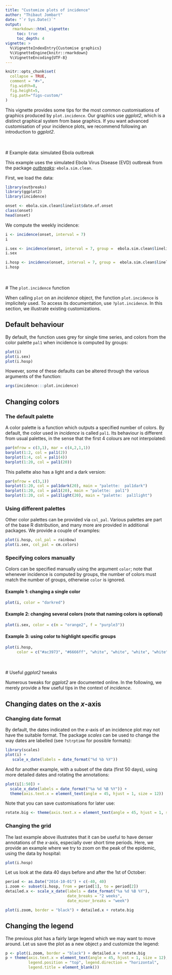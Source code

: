 ```yaml
---
title: "Customize plots of incidence"
author: "Thibaut Jombart"
date: "`r Sys.Date()`"
output:
   rmarkdown::html_vignette:
     toc: true
     toc_depth: 4
vignette: >
  %\VignetteIndexEntry{Customise graphics}
  %\VignetteEngine{knitr::rmarkdown}
  %\VignetteEncoding{UTF-8}
---
```




```r
knitr::opts_chunk$set(
  collapse = TRUE,
  comment = "#>",
  fig.width=8,
  fig.height=5,
  fig.path="figs-custom/"
)
```


This vignette provides some tips for the most common customisations of graphics produced by
`plot.incidence`. Our graphics use *ggplot2*, which is a distinct graphical system from base
graphics. If you want advanced customisation of your incidence plots, we recommend following an
introduction to *ggplot2*.


<br>
<br>
# Example data: simulated Ebola outbreak

This example uses the simulated Ebola Virus Disease (EVD) outbreak from the package
[*outbreaks*](http://github.com/reconhub/outbreaks): `ebola.sim.clean`.

First, we load the data:
```r
library(outbreaks)
library(ggplot2)
library(incidence)

onset <- ebola.sim.clean$linelist$date.of.onset
class(onset)
head(onset)
```

We compute the weekly incidence:
```r
i <- incidence(onset, interval = 7)
i

i.sex <- incidence(onset, interval = 7, group =  ebola.sim.clean$linelist$gender)
i.sex

i.hosp <- incidence(onset, interval = 7, group =  ebola.sim.clean$linelist$hospital)
i.hosp

```




<br>
<br>
# The `plot.incidence` function

When calling `plot` on an *incidence* object, the function `plot.incidence` is implicitely used. To access its documentation, use `?plot.incidence`. In this section, we illustrate existing customizations.


## Default behaviour

By default, the function uses grey for single time series, and colors from the color palette `pal1` when incidence is computed by groups:
```r
plot(i)
plot(i.sex)
plot(i.hosp)
```

However, some of these defaults can be altered through the various arguments of the function:
```r
args(incidence:::plot.incidence)
```




## Changing colors

### The default palette

A color palette is a function which outputs a specified number of colors. By default, the color used in *incidence* is called `pal1`. Its behaviour is different from usual palettes, in the sense that the first 4 colours are not interpolated:
```r
par(mfrow = c(3,1), mar = c(4,2,1,1))
barplot(1:2, col = pal1(2))
barplot(1:4, col = pal1(4))
barplot(1:20, col = pal1(20))
```

This pallette also has a light and a dark version:
```r
par(mfrow = c(3,1))
barplot(1:20, col = pal1dark(20), main = "palette:  pal1dark")
barplot(1:20, col = pal1(20), main = "palette:  pal1")
barplot(1:20, col = pal1light(20), main = "palette:  pal1light")
```



### Using different palettes

Other color palettes can be provided via `col_pal`. Various palettes are part of the base R distribution, and many more are provided in additional packages. We provide a couple of examples:

```r
plot(i.hosp, col_pal = rainbow)
plot(i.sex, col_pal = cm.colors)
```



### Specifying colors manually

Colors can be  specified manually using the argument `color`; note that whenever incidence is computed by groups, the number of colors must match the number of groups, otherwise `color` is ignored.

#### Example 1: changing a single color
```r
plot(i, color = "darkred")
```

#### Example 2: changing several colors (note that naming colors is optional)
```r
plot(i.sex, color = c(m = "orange2", f = "purple3"))
```

#### Example 3: using color to highlight specific groups
```r
plot(i.hosp, 
     color = c("#ac3973", "#6666ff", "white", "white", "white", "white"))
```





<br>
<br>
# Useful *ggplot2* tweaks

Numerous tweaks for *ggplot2* are documented online. In the following, we merely provide a few useful tips in the context of *incidence*.



##  Changing dates on the *x*-axis

### Changing date format

By default, the dates indicated on the *x*-axis of an incidence plot may not have the suitable format.
The package *scales* can be used to change the way dates are labelled (see `?strptime` for possible formats):

```r
library(scales)
plot(i) +
   scale_x_date(labels = date_format("%d %b %Y"))
```

And for another example, with a subset of the data (first 50 days), using more detailed dates and rotating the annotations:
```r
plot(i[1:50]) +  
  scale_x_date(labels = date_format("%a %d %B %Y")) +
  theme(axis.text.x = element_text(angle = 45, hjust = 1, size = 12))
```

Note that you can save customisations for later use:
```r
rotate.big <- theme(axis.text.x = element_text(angle = 45, hjust = 1, size = 12))
```


### Changing the grid

The last example above illustrates that it can be useful to have denser annotations of the *x*-axis, especially over short time periods. Here, we provide an example where we try to zoom on the peak of the epidemic, using the data by hospital:

```r
plot(i.hosp)
```

Let us look at the data 40 days before and after the 1st of October:
```r
period <- as.Date("2014-10-01") + c(-40, 40)
i.zoom <- subset(i.hosp, from = period[1], to = period[2])
detailed.x <- scale_x_date(labels = date_format("%a %d %B %Y"), 
                           date_breaks = "2 weeks", 
                           date_minor_breaks = "week")

plot(i.zoom, border = "black") + detailed.x + rotate.big
```



## Changing the legend

The previous plot has a fairly large legend which we may want to move around. Let us save the plot as a new object `p` and customize the legend:

```r
p <- plot(i.zoom, border = "black") + detailed.x + rotate.big
p + theme(axis.text.x = element_text(angle = 45, hjust = 1, size = 12), 
          legend.position = "top", legend.direction = "horizontal", 
          legend.title = element_blank())
```

